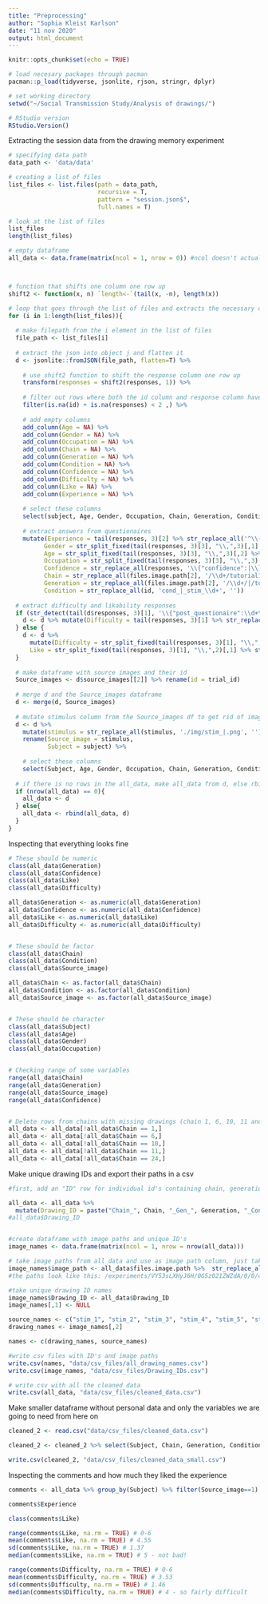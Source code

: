 ```yaml
---
title: "Preprocessing"
author: "Sophia Kleist Karlson"
date: "11 nov 2020"
output: html_document
---
```


```r
knitr::opts_chunk$set(echo = TRUE)

# load necesary packages through pacman
pacman::p_load(tidyverse, jsonlite, rjson, stringr, dplyr)

# set working directory
setwd("~/Social Transmission Study/Analysis of drawings/")

# RStudio version
RStudio.Version()
```



Extracting the session data from the drawing memory experiment
```r
# specifying data path
data_path <- 'data/data' 

# creating a list of files
list_files <- list.files(path = data_path,
                         recursive = T,
                         pattern = "session.json$",
                         full.names = T)

# look at the list of files
list_files
length(list_files)

# empty dataframe 
all_data <- data.frame(matrix(ncol = 1, nrow = 0)) #ncol doesn't actually make a difference



# function that shifts one column one row up
shift2 <- function(x, n) `length<-`(tail(x, -n), length(x)) 

# loop that goes through the list of files and extracts the necessary data
for (i in 1:length(list_files)){
  
  # make filepath from the i element in the list of files
  file_path <- list_files[i]
  
  # extract the json into object j and flatten it
  d <- jsonlite::fromJSON(file_path, flatten=T) %>%
    
    # use shift2 function to shift the response column one row up
    transform(responses = shift2(responses, 1)) %>% 
    
    # filter out rows where both the id column and response column have NA
    filter(is.na(id) + is.na(responses) < 2 ,) %>%
    
    # add empty columns
    add_column(Age = NA) %>% 
    add_column(Gender = NA) %>% 
    add_column(Occupation = NA) %>% 
    add_column(Chain = NA) %>% 
    add_column(Generation = NA) %>% 
    add_column(Condition = NA) %>%
    add_column(Confidence = NA) %>% 
    add_column(Difficulty = NA) %>% 
    add_column(Like = NA) %>% 
    add_column(Experience = NA) %>% 
    
    # select these columns
    select(subject, Age, Gender, Occupation, Chain, Generation, Condition, source_images, Confidence, responses, Difficulty, Like, Experience, id, files.image.path) %>% 
  
    # extract answers from questionaires
    mutate(Experience = tail(responses, 3)[2] %>% str_replace_all('^\\{"Q0":"|"\\}$', ''),
          Gender = str_split_fixed(tail(responses, 3)[3], "\\,",3)[,1] %>% str_replace_all('\\{"gender":"|"$', ''),
          Age = str_split_fixed(tail(responses, 3)[3], "\\,",3)[,2] %>% str_replace_all('"age":"|"$', ''),
          Occupation = str_split_fixed(tail(responses, 3)[3], "\\,",3)[,3] %>% str_replace_all('"occupation":"|"\\}$', ''),
          Confidence = str_replace_all(responses, '\\{"confidence":|\\}', ''),
          Chain = str_replace_all(files.image.path[2], '/\\d+/tutorial1.png', '') %>% str_extract('[:digit:]+$'),
          Generation = str_replace_all(files.image.path[2], '/\\d+/|/tutorial1.png', '') %>% str_extract('[:digit:]+$'),
          Condition = str_replace_all(id, 'cond_|_stim_\\d+', ''))
  
  # extract difficulty and likability responses
  if (str_detect(tail(d$responses, 3)[1], '\\{"post_questionaire":\\d+\\}') == TRUE){
    d <- d %>% mutate(Difficulty = tail(responses, 3)[1] %>% str_replace_all('\\{"post_questionaire":|\\}', ''))
  } else {
    d <- d %>% 
      mutate(Difficulty = str_split_fixed(tail(responses, 3)[1], "\\,",2)[,2] %>% str_replace_all('"post_questionaire_difficulty":|\\}', ''), 
      Like = str_split_fixed(tail(responses, 3)[1], "\\,",2)[,1] %>% str_replace_all('\\{"post_questionaire_like":', ''))
  }
  
  # make dataframe with source images and their id
  Source_images <- d$source_images[[2]] %>% rename(id = trial_id)
  
  # merge d and the Source_images dataframe
  d <- merge(d, Source_images)
  
  # mutate stimulus column from the Source_images df to get rid of image path, then call this column Source_image and rename subject to Subject
  d <- d %>% 
    mutate(stimulus = str_replace_all(stimulus, './img/stim_|.png', '')) %>% 
    rename(Source_image = stimulus, 
           Subject = subject) %>% 
    
    # select these columns
    select(Subject, Age, Gender, Occupation, Chain, Generation, Condition, Source_image, Confidence, Difficulty, Like, Experience, files.image.path)
  
  # if there is no rows in the all_data, make all_data from d, else rbind the existing all_data with d 
  if (nrow(all_data) == 0){
    all_data <- d
  } else{
    all_data <- rbind(all_data, d)
  }
}

```


Inspecting that everything looks fine
```r

# These should be numeric
class(all_data$Generation)
class(all_data$Confidence)
class(all_data$Like)
class(all_data$Difficulty)

all_data$Generation <- as.numeric(all_data$Generation)
all_data$Confidence <- as.numeric(all_data$Confidence)
all_data$Like <- as.numeric(all_data$Like)
all_data$Difficulty <- as.numeric(all_data$Difficulty)


# These should be factor
class(all_data$Chain)
class(all_data$Condition)
class(all_data$Source_image)

all_data$Chain <- as.factor(all_data$Chain)
all_data$Condition <- as.factor(all_data$Condition) 
all_data$Source_image <- as.factor(all_data$Source_image)


# These should be character
class(all_data$Subject)
class(all_data$Age)
class(all_data$Gender)
class(all_data$Occupation)


# Checking range of some variables
range(all_data$Chain)
range(all_data$Generation)
range(all_data$Source_image)
range(all_data$Confidence)


# Delete rows from chains with missing drawings (chain 1, 6, 10, 11 and 24)
all_data <- all_data[!all_data$Chain == 1,]
all_data <- all_data[!all_data$Chain == 6,]
all_data <- all_data[!all_data$Chain == 10,]
all_data <- all_data[!all_data$Chain == 11,]
all_data <- all_data[!all_data$Chain == 24,]

```



Make unique drawing IDs and export their paths in a csv
```r

#first, add an "ID" row for individual id's containing chain, generation, condition and source image

all_data <- all_data %>% 
  mutate(Drawing_ID = paste("Chain_", Chain, "_Gen_", Generation, "_Cond_", Condition, "_Source_", Source_image, sep=""))
#all_data$Drawing_ID


#create dataframe with image paths and unique ID's
image_names <- data.frame(matrix(ncol = 1, nrow = nrow(all_data)))

# take image paths from all_data and use as image path column, just take out and rename the first part of the path that is not called the same on my computer:
image_names$image_path <- all_data$files.image.path %>%  str_replace_all('^/experiments/VY53sLXHyJ6H/0G5z021ZWZdA/', 'data/')
#the paths look like this: /experiments/VY53sLXHyJ6H/0G5z021ZWZdA/0/0/cond_1_stim_1.png

#take unique drawing ID names
image_names$Drawing_ID <- all_data$Drawing_ID
image_names[,1] <- NULL

source_names <- c("stim_1", "stim_2", "stim_3", "stim_4", "stim_5", "stim_6", "stim_7", "stim_8", "stim_9", "stim_10", "stim_11", "stim_12")
drawing_names <- image_names[,2]

names <- c(drawing_names, source_names)

#write csv files with ID's and image paths
write.csv(names, "data/csv_files/all_drawing_names.csv")
write.csv(image_names, "data/csv_files/Drawing_IDs.csv")

# write csv with all the cleaned data
write.csv(all_data, "data/csv_files/cleaned_data.csv")

```



Make smaller dataframe without personal data and only the variables we are going to need from here on
```r
cleaned_2 <- read.csv("data/csv_files/cleaned_data.csv")

cleaned_2 <- cleaned_2 %>% select(Subject, Chain, Generation, Condition, Source_image, files.image.path, Drawing_ID)

write.csv(cleaned_2, "data/csv_files/cleaned_data_small.csv")
```



Inspecting the comments and how much they liked the experience
```r
comments <- all_data %>% group_by(Subject) %>% filter(Source_image==1) %>% select(Experience, Like, Difficulty)

comments$Experience

class(comments$Like)

range(comments$Like, na.rm = TRUE) # 0-6
mean(comments$Like, na.rm = TRUE) # 4.55
sd(comments$Like, na.rm = TRUE) # 1.37
median(comments$Like, na.rm = TRUE) # 5 - not bad!

range(comments$Difficulty, na.rm = TRUE) # 0-6
mean(comments$Difficulty, na.rm = TRUE) # 3.53
sd(comments$Difficulty, na.rm = TRUE) # 1.46
median(comments$Difficulty, na.rm = TRUE) # 4 - so fairly difficult

```

